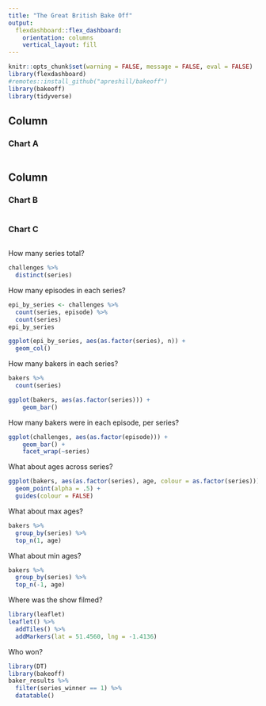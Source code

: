 ```yaml
---
title: "The Great British Bake Off"
output: 
  flexdashboard::flex_dashboard:
    orientation: columns
    vertical_layout: fill
---
```


```r
knitr::opts_chunk$set(warning = FALSE, message = FALSE, eval = FALSE)
library(flexdashboard)
#remotes::install_github("apreshill/bakeoff")
library(bakeoff)
library(tidyverse)
```

Column {data-width=650}
-----------------------------------------------------------------------

### Chart A

```r

```

Column {data-width=350}
-----------------------------------------------------------------------

### Chart B

```r

```

### Chart C

```r

```



How many series total?

```r
challenges %>% 
  distinct(series) 
```

How many episodes in each series?

```r
epi_by_series <- challenges %>% 
  count(series, episode) %>% 
  count(series)
epi_by_series
```

```r
ggplot(epi_by_series, aes(as.factor(series), n)) +
  geom_col()
```



How many bakers in each series?

```r
bakers %>% 
  count(series)
```


```r
ggplot(bakers, aes(as.factor(series))) + 
    geom_bar() 
```



How many bakers were in each episode, per series? 

```r
ggplot(challenges, aes(as.factor(episode))) + 
    geom_bar() + 
    facet_wrap(~series)
```

What about ages across series?

```r
ggplot(bakers, aes(as.factor(series), age, colour = as.factor(series))) +
  geom_point(alpha = .5) +
  guides(colour = FALSE)
```

What about max ages?

```r
bakers %>% 
  group_by(series) %>% 
  top_n(1, age)
```

What about min ages?

```r
bakers %>% 
  group_by(series) %>% 
  top_n(-1, age)
```


Where was the show filmed?

```r
library(leaflet)
leaflet() %>% 
  addTiles() %>% 
  addMarkers(lat = 51.4560, lng = -1.4136)
```

Who won?

```r
library(DT)
library(bakeoff) 
baker_results %>% 
  filter(series_winner == 1) %>% 
  datatable()
```

